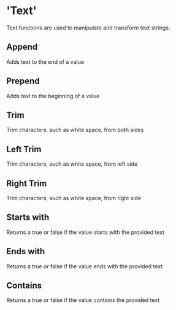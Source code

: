 # 'Text'

Text functions are used to manipulate and transform text strings.

## Append

Adds text to the end of a value

## Prepend

Adds text to the beginning of a value

## Trim

Trim characters, such as white space, from both sides

## Left Trim

Trim characters, such as white space, from left side

## Right Trim

Trim characters, such as white space, from right side

## Starts with

Returns a true or false if the value starts with the provided text

## Ends with

Returns a true or false if the value ends with the provided text

## Contains

Returns a true or false if the value contains the provided text














